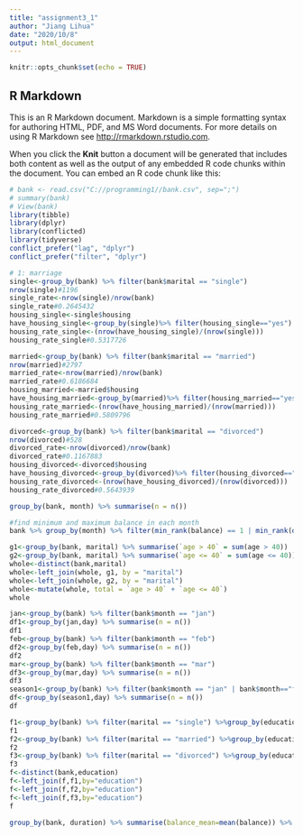 ```yaml
---
title: "assignment3_1"
author: "Jiang Lihua"
date: "2020/10/8"
output: html_document
---
```


```r
knitr::opts_chunk$set(echo = TRUE)
```

## R Markdown

This is an R Markdown document. Markdown is a simple formatting syntax for authoring HTML, PDF, and MS Word documents. For more details on using R Markdown see <http://rmarkdown.rstudio.com>.

When you click the **Knit** button a document will be generated that includes both content as well as the output of any embedded R code chunks within the document. You can embed an R code chunk like this:

```r
# bank <- read.csv("C://programming1//bank.csv", sep=";")
# summary(bank)
# View(bank)
library(tibble)
library(dplyr)
library(conflicted)
library(tidyverse)
conflict_prefer("lag", "dplyr")
conflict_prefer("filter", "dplyr")
```

```r
# 1: marriage
single<-group_by(bank) %>% filter(bank$marital == "single")
nrow(single)#1196
single_rate<-nrow(single)/nrow(bank)
single_rate#0.2645432
housing_single<-single$housing
have_housing_single<-group_by(single)%>% filter(housing_single=="yes")
housing_rate_single<-(nrow(have_housing_single)/(nrow(single)))
housing_rate_single#0.5317726

married<-group_by(bank) %>% filter(bank$marital == "married")
nrow(married)#2797
married_rate<-nrow(married)/nrow(bank)
married_rate#0.6186684
housing_married<-married$housing
have_housing_married<-group_by(married)%>% filter(housing_married=="yes")
housing_rate_married<-(nrow(have_housing_married)/(nrow(married)))
housing_rate_married#0.5809796

divorced<-group_by(bank) %>% filter(bank$marital == "divorced")
nrow(divorced)#528
divorced_rate<-nrow(divorced)/nrow(bank)
divorced_rate#0.1167883
housing_divorced<-divorced$housing
have_housing_divorced<-group_by(divorced)%>% filter(housing_divorced=="yes")
housing_rate_divorced<-(nrow(have_housing_divorced)/(nrow(divorced)))
housing_rate_divorced#0.5643939
```


```r
group_by(bank, month) %>% summarise(n = n())
```


```r
#find minimum and maximum balance in each month
bank %>% group_by(month) %>% filter(min_rank(balance) == 1 | min_rank(desc(balance)) == 1) %>% arrange(month, balance) 
```


```r
g1<-group_by(bank, marital) %>% summarise(`age > 40` = sum(age > 40))
g2<-group_by(bank, marital) %>% summarise(`age <= 40` = sum(age <= 40))
whole<-distinct(bank,marital)
whole<-left_join(whole, g1, by = "marital")
whole<-left_join(whole, g2, by = "marital")
whole<-mutate(whole, total = `age > 40` + `age <= 40`)
whole
```


```r
jan<-group_by(bank) %>% filter(bank$month == "jan")
df1<-group_by(jan,day) %>% summarise(n = n())
df1
feb<-group_by(bank) %>% filter(bank$month == "feb")
df2<-group_by(feb,day) %>% summarise(n = n())
df2
mar<-group_by(bank) %>% filter(bank$month == "mar")
df3<-group_by(mar,day) %>% summarise(n = n())
df3
season1<-group_by(bank) %>% filter(bank$month == "jan" | bank$month=="feb" | bank$month =="mar")
df<-group_by(season1,day) %>% summarise(n = n())
df
```


```r
f1<-group_by(bank) %>% filter(marital == "single") %>%group_by(education)%>%summarise(single_n=n())
f1
f2<-group_by(bank) %>% filter(marital == "married") %>%group_by(education)%>%summarise(married_n=n())
f2
f3<-group_by(bank) %>% filter(marital == "divorced") %>%group_by(education)%>%summarise(divorced_n=n())
f3
f<-distinct(bank,education)
f<-left_join(f,f1,by="education")
f<-left_join(f,f2,by="education")
f<-left_join(f,f3,by="education")
f
```


```r
group_by(bank, duration) %>% summarise(balance_mean=mean(balance)) %>% plot
```

